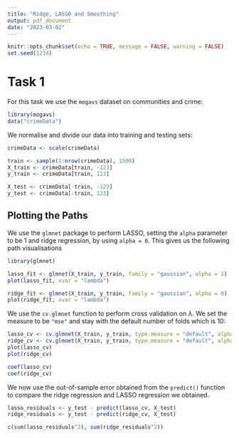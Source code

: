 ```yaml
---
title: "Ridge, LASSO and Smoothing"
output: pdf_document
date: "2023-03-02"
---
```


```r
knitr::opts_chunk$set(echo = TRUE, message = FALSE, warning = FALSE)
set.seed(1234)
```

# Task 1
For this task we use the `mogavs` dataset on communities and crime:

```r
library(mogavs)
data("crimeData")
```

We normalise and divide our data into training and testing sets:
```r
crimeData <- scale(crimeData)

train <- sample(1:nrow(crimeData), 1500)
X_train <- crimeData[train, -123]
y_train <- crimeData[train, 123]

X_test <- crimeData[-train, -123]
y_test <- crimeData[-train, 123]
```

## Plotting the Paths
We use the `glmnet` package to perform LASSO, setting the `alpha` parameter to be 1 and ridge regression, by using `alpha = 0`. This gives us the following path visualisations
```r
library(glmnet)

lasso_fit <- glmnet(X_train, y_train, family = "gaussian", alpha = 1)
plot(lasso_fit, xvar = "lambda")

ridge_fit <- glmnet(X_train, y_train, family = "gaussian", alpha = 0)
plot(ridge_fit, xvar = "lambda")
```


We use the `cv.glmnet` function to perform cross validation on $\lambda$. We set the measure to be `"mse"` and stay with the default number of folds which is 10:
```r
lasso_cv <- cv.glmnet(X_train, y_train, type.measure = "default", alpha =1)
ridge_cv <- cv.glmnet(X_train, y_train, type.measure = "default", alpha =0)
plot(lasso_cv)
plot(ridge_cv)

coef(lasso_cv)
coef(ridge_cv)
```

We now use the out-of-sample error obtained from the `predict()` function to compare the ridge regression and LASSO regression we obtained. 

```r
lasso_residuals <- y_test - predict(lasso_cv, X_test)
ridge_residuals <- y_test - predict(ridge_cv, X_test)

c(sum(lasso_residuals^2), sum(ridge_residuals^2))
```
